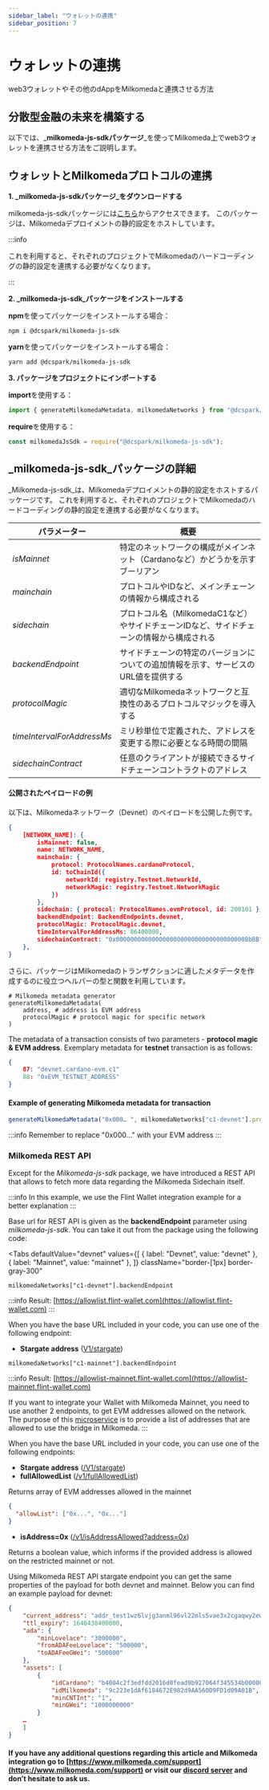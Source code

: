 ```yaml
---
sidebar_label: "ウォレットの連携"
sidebar_position: 7
---
```



# ウォレットの連携

web3ウォレットやその他のdAppをMilkomedaと連携させる方法

## 分散型金融の未来を構築する

以下では、_**milkomeda-js-sdkパッケージ**_を使ってMilkomeda上でweb3ウォレットを連携させる方法をご説明します。

## ウォレットとMilkomedaプロトコルの連携

**1. _milkomeda-js-sdkパッケージ_をダウンロードする**

milkomeda-js-sdkパッケージには[こちら](https://www.npmjs.com/package/@dcspark/milkomeda-js-sdk)からアクセスできます。 このパッケージは、Milkomedaデプロイメントの静的設定をホストしています。

:::info

これを利用すると、それぞれのプロジェクトでMilkomedaのハードコーディングの静的設定を連携する必要がなくなります。

:::

**2. _milkomeda-js-sdk_パッケージをインストールする**

**npm**を使ってパッケージをインストールする場合：

```shell
npm i @dcspark/milkomeda-js-sdk
```

**yarn**を使ってパッケージをインストールする場合：

```shell
yarn add @dcspark/milkomeda-js-sdk
```

**3. パッケージをプロジェクトにインポートする**

**import**を使用する：

```js
import { generateMilkomedaMetadata, milkomedaNetworks } from "@dcspark/milkomeda-js-sdk";
```

**require**を使用する：

```js
const milkomedaJsSdk = require("@dcspark/milkomeda-js-sdk");
```

## _milkomeda-js-sdk_パッケージの詳細

_Milkomeda-js-sdk_は、Milkomedaデプロイメントの静的設定をホストするパッケージです。 これを利用すると、それぞれのプロジェクトでMilkomedaのハードコーディングの静的設定を連携する必要がなくなります。

| パラメーター                     | 概要                                                  |
| -------------------------- | --------------------------------------------------- |
| _isMainnet_                | 特定のネットワークの構成がメインネット（Cardanoなど）かどうかを示すブーリアン          |
| _mainchain_                | プロトコルやIDなど、メインチェーンの情報から構成される                        |
| _sidechain_                | プロトコル名（MilkomedaC1など）やサイドチェーンIDなど、サイドチェーンの情報から構成される |
| _backendEndpoint_          | サイドチェーンの特定のバージョンについての追加情報を示す、サービスのURL値を提供する         |
| _protocolMagic_            | 適切なMilkomedaネットワークと互換性のあるプロトコルマジックを導入する             |
| _timeIntervalForAddressMs_ | ミリ秒単位で定義された、アドレスを変更する際に必要となる時間の間隔                   |
| _sidechainContract_        | 任意のクライアントが接続できるサイドチェーンコントラクトのアドレス                   |

#### 公開されたペイロードの例

以下は、Milkomedaネットワーク（Devnet）のペイロードを公開した例です。

```json
{
    [NETWORK_NAME]: {
        isMainnet: false,
        name: NETWORK_NAME,
        mainchain: {
            protocol: ProtocolNames.cardanoProtocol,
            id: toChainId({
                networkId: registry.Testnet.NetworkId,
                networkMagic: registry.Testnet.NetworkMagic
            })
        },
        sidechain: { protocol: ProtocolNames.evmProtocol, id: 200101 },
        backendEndpoint: BackendEndpoints.devnet,
        protocolMagic: ProtocolMagic.devnet,
        timeIntervalForAddressMs: 86400000,
        sidechainContract: "0x000000000000000000000000000000000000BbBB"
    },
}
```

さらに、パッケージはMilkomedaのトランザクションに適したメタデータを作成するのに役立つヘルパーの型と関数を利用しています。

```shell
# Milkomeda metadata generator
generateMilkomedaMetadata(
    address, # address is EVM address
    protocolMagic # protocol magic for specific network
)
```

The metadata of a transaction consists of two parameters - **protocol magic & EVM address**. Exemplary metadata for **testnet** transaction is as follows:

```json
{
    87: "devnet.cardano-evm.c1"
    88: "0xEVM_TESTNET_ADDRESS"
}
```

#### Example of generating Milkomeda metadata for transaction

```js
generateMilkomedaMetadata("0x000… ", milkomedaNetworks["c1-devnet"].protocolMagic);
```

:::info
Remember to replace "0x000..." with your EVM address
:::

### Milkomeda REST API

Except for the _Milkomeda-js-sdk_ package, we have introduced a REST API that allows to fetch more data regarding the Milkomeda Sidechain itself.

:::info
In this example, we use the Flint Wallet integration example for a better explanation
:::

Base url for REST API is given as the **backendEndpoint** parameter using _milkomeda-js-sdk_. You can take it out from the package using the following code:

<Tabs
  defaultValue="devnet"
  values={[
    { label: "Devnet", value: "devnet" },
 { label: "Mainnet", value: "mainnet" },
 ]}
 className="border-[1px] border-gray-300"
>
<TabItem value="devnet">

```
milkomedaNetworks["c1-devnet"].backendEndpoint
```

:::info
Result: [https://allowlist.flint-wallet.com](https://allowlist.flint-wallet.com)
:::

When you have the base URL included in your code, you can use one of the following endpoint:

- **Stargate address** ([V1/stargate](https://allowlist.flint-wallet.com/v1/stargate))

</TabItem>

<TabItem value="mainnet">

```
milkomedaNetworks["c1-mainnet"].backendEndpoint
```

:::info
Result: [https://allowlist-mainnet.flint-wallet.com](https://allowlist-mainnet.flint-wallet.com)

If you want to integrate your Wallet with Milkomeda Mainnet, you need to use another 2 endpoints, to get EVM addresses allowed on the network. The purpose of this [microservice](https://github.com/dcSpark/allowedlist-service/) is to provide a list of addresses that are allowed to use the bridge in Milkomeda.
:::

When you have the base URL included in your code, you can use one of the following endpoints:

- **Stargate address** ([/V1/stargate](https://allowlist-mainnet.flint-wallet.com/v1/stargate))
- **fullAllowedList** ([/v1/fullAllowedList](https://allowlist-mainnet.flint-wallet.com/v1/fullAllowedList))

Returns array of EVM addresses allowed in the mainnet

```json
{
  "allowList": ["0x...", "0x..."]
}
```

- **isAddress=0x** ([/v1/isAddressAllowed?address=0x](https://allowlist-mainnet.flint-wallet.com/v1/isAddressAllowed?address=0x))

Returns a boolean value, which informs if the provided address is allowed on the restricted mainnet or not.

</TabItem>

</Tabs>

Using Milkomeda REST API stargate endpoint you can get the same properties of the payload for both devnet and mainnet. Below you can find an example payload for devnet:&#x20;

```json
{
    "current_address": "addr_test1wz6lvjg3anml96vl22mls5vae3x2cgaqwy2ewp5gj3fcxdcw652wz",
    "ttl_expiry": 1646438400000,
    "ada": {
        "minLovelace": "3000000",
        "fromADAFeeLovelace": "500000",
        "toADAFeeGWei": "500000"
    },
    "assets": [
        {
            "idCardano": "b4004c2f3edfdd2016d0fead9b927064f345534b000000000000000000000000",
            "idMilkomeda": "9c223e1dAf6184672E982d9AA560D9FD1d09A01B",
            "minCNTInt": "1",
            "minGWei": "1000000000"
        }
    …
    ]
}
```

#### If you have any additional questions regarding this article and Milkomeda integration go to [https://www.milkomeda.com/support](https://www.milkomeda.com/support) or visit our [discord server](https://discord.gg/4GSwPJpF) and don’t hesitate to ask us.
